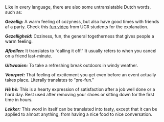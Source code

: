 Like in every language, there are also some untranslatable Dutch words, such as:

**_Gezellig:_** A warm feeling of cozyness, but also have good times with friends af a party. Check this [fun video](https://www.youtube.com/watch?v=vkFiNN9vN1A) from UCR students for the explanation.

**_Gezelligheid:_** Coziness, fun, the general togetherness that gives people a warm feeling.

**_Afbellen:_** It translates to “calling it off.” It usually refers to when you cancel on a friend last-minute.

**_Uitwaaien:_** To take a refreshing break outdoors in windy weather.

**_Voorpret:_** That feeling of excitement you get even before an event actually takes place. Literally translates to “pre-fun.”

**_Hè hè:_** This is a hearty expression of satisfaction after a job well done or a hard day. Best used after removing your shoes or sitting down for the first time in hours.

**_Lekker:_** This word in itself can be translated into tasty, except that it can be applied to almost anything, from having a nice food to nice conversation.

<youtube id="rw__0GLyrQQ" />
